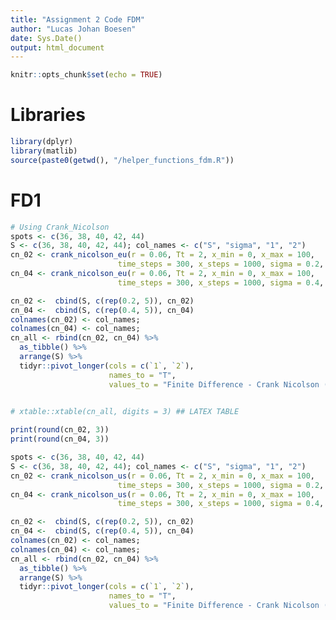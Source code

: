 ```yaml
---
title: "Assignment 2 Code FDM"
author: "Lucas Johan Boesen"
date: Sys.Date()
output: html_document
---
```


```r
knitr::opts_chunk$set(echo = TRUE)
```

# Libraries
```r
library(dplyr)
library(matlib)
source(paste0(getwd(), "/helper_functions_fdm.R"))
```

# FD1
```r
# Using Crank_Nicolson
spots <- c(36, 38, 40, 42, 44)
S <- c(36, 38, 40, 42, 44); col_names <- c("S", "sigma", "1", "2")
cn_02 <- crank_nicolson_eu(r = 0.06, Tt = 2, x_min = 0, x_max = 100, 
                        time_steps = 300, x_steps = 1000, sigma = 0.2, K = 40, spots = spots)
cn_04 <- crank_nicolson_eu(r = 0.06, Tt = 2, x_min = 0, x_max = 100, 
                        time_steps = 300, x_steps = 1000, sigma = 0.4, K = 40, spots = spots)

cn_02 <-  cbind(S, c(rep(0.2, 5)), cn_02)
cn_04 <-  cbind(S, c(rep(0.4, 5)), cn_04)
colnames(cn_02) <- col_names;
colnames(cn_04) <- col_names;
cn_all <- rbind(cn_02, cn_04) %>% 
  as_tibble() %>% 
  arrange(S) %>% 
  tidyr::pivot_longer(cols = c(`1`, `2`), 
                      names_to = "T",
                      values_to = "Finite Difference - Crank Nicolson (European)") 
  

# xtable::xtable(cn_all, digits = 3) ## LATEX TABLE
```

```r
print(round(cn_02, 3))
print(round(cn_04, 3))
```
```r
spots <- c(36, 38, 40, 42, 44)
S <- c(36, 38, 40, 42, 44); col_names <- c("S", "sigma", "1", "2")
cn_02 <- crank_nicolson_us(r = 0.06, Tt = 2, x_min = 0, x_max = 100, 
                        time_steps = 300, x_steps = 1000, sigma = 0.2, K = 40, spots = spots)
cn_04 <- crank_nicolson_us(r = 0.06, Tt = 2, x_min = 0, x_max = 100, 
                        time_steps = 300, x_steps = 1000, sigma = 0.4, K = 40, spots = spots)

cn_02 <-  cbind(S, c(rep(0.2, 5)), cn_02)
cn_04 <-  cbind(S, c(rep(0.4, 5)), cn_04)
colnames(cn_02) <- col_names;
colnames(cn_04) <- col_names;
cn_all <- rbind(cn_02, cn_04) %>% 
  as_tibble() %>% 
  arrange(S) %>% 
  tidyr::pivot_longer(cols = c(`1`, `2`), 
                      names_to = "T",
                      values_to = "Finite Difference - Crank Nicolson (European)") 
  

```

